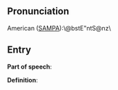 == Pronunciation ==

American ([[SAMPA]]):\@bstE"ntS@nz\

== Entry ==

'''Part of speech''': 

'''Definition''':

{{stub}}